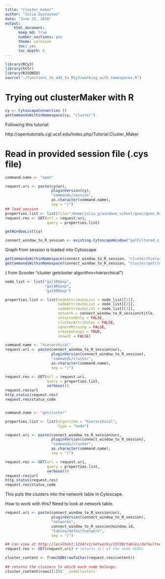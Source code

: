 ```yaml
---
title: "cluster_maker"
author: "Julia Gustavsen"
date: "June 23, 2016"
output: 
    html_document:
      keep_md: true
      number_sections: yes
      theme: cerulean
      toc: yes
      toc_depth: 6 
---
```


```r
library(RCy3)
library(httr)
library(RJSONIO)
source("./functions_to_add_to_RCy3/working_with_namespaces.R")
```

# Trying out clusterMaker with R 
```r
cy <- CytoscapeConnection ()
getCommandsWithinNamespace(cy, "cluster")
```

Following this tutorial: 

http://opentutorials.cgl.ucsf.edu/index.php/Tutorial:Cluster_Maker

# Read in provided session file (.cys file)
```r
command.name <- "open"

request.uri <- paste(cy@uri,
                     pluginVersion(cy),
                     "commands/session",
                     as.character(command.name),
                     sep = "/")
## load session
properties.list <- list(file="/home/julia_g/windows_school/gsoc/gsoc_Rcy3_vignettes/data/GalFiltered.cys")
request.res <- GET(url = request.uri,
                   query = properties.list)

getWindowList(cy)

connect_window_to_R_session <- existing.CytoscapeWindow("galFiltered.sif",                                                                      copy.graph.from.cytoscape.to.R = FALSE)
```

Graph from session is loaded into Cytoscape

```r
getCommandsWithinNamespace(connect_window_to_R_session, "cluster/hierarchical")
getCommandsWithinNamespace(connect_window_to_R_session, "cluster/getcluster")

```


( from Scooter "cluster getcluster algorithm=hierarchical")

```r
node_list <- list("gal1RGexp",
                  "gal4RGexp",
                  "gal80Rexp")

properties.list <- list(nodeAttributeList = node_list[[1]],
                        nodeAttributeList = node_list[[2]],
                        nodeAttributeList = node_list[[3]],
                        network = connect_window_to_R_session@title,
                        selectedOnly = FALSE,
                        clusterAttributes = FALSE,
                        ignoreMissing = FALSE,
                        createGroups = TRUE,
                        showUI = FALSE)

command.name <- "hierarchical"
request.uri <- paste(connect_window_to_R_session@uri,
                     pluginVersion(connect_window_to_R_session),
                     "commands/cluster",
                     as.character(command.name),
                     sep = "/")

request.res <- GET(url = request.uri,
                   query = properties.list,
                   verbose())
request.res$url
http_status(request.res)
request.res$status_code


command.name <- "getcluster"

properties.list <- list(algorithm = "hierarchical",
                        type = "node")

request.uri <- paste(connect_window_to_R_session@uri,
                     pluginVersion(connect_window_to_R_session),
                     "commands/cluster",
                     as.character(command.name),
                     sep = "/")

request.res <- GET(url = request.uri,
                   query = properties.list,
                   verbose())
request.res$url
http_status(request.res)
request.res$status_code
```

This puts the clusters into the network table in Cytoscape.

How to work with this? Need to look at network table. 
```r
request.uri <- paste(connect_window_to_R_session@uri,
                     pluginVersion(connect_window_to_R_session),
                     "networks",
                     connect_window_to_R_session@window.id,
                     "tables/defaultnetwork",
                     sep = "/")

## can view at http://localhost:1234/v1/networks/15728/tables/defaultnetwork under node_clusters
request.res <- GET(request.uri) # returns all of the node SUIDs

cluster_content <- fromJSON(rawToChar(request.res$content))
  
## returns the clusters to which each node belongs.           
cluster_content$rows[[1]]$`__nodeClusters`
```
